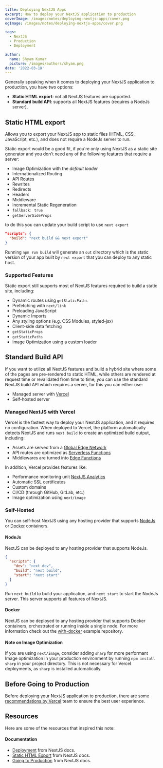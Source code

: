 ```yaml
---
title: Deploying NextJS Apps
excerpt: How to deploy your NextJS application to production
coverImage: /images/notes/deploying-nextjs-apps/cover.png
ogImage: /images/notes/deploying-nextjs-apps/cover.png

tags:
  - NextJS
  - Production
  - Deployment

author:
  name: Shyam Kumar
  picture: /images/authors/shyam.png
date: '2022-03-18'
---
```


Generally speaking when it comes to deploying your NextJS application to
production, you have two options:

- **Static HTML export**: not all NextJS features are supported.
- **Standard build API**: supports all NextJS features (requires a NodeJs
  server).

## Static HTML export

Allows you to export your NextJS app to static files (HTML, CSS,
JavaScript, etc.), and does not require a NodeJs server to run.

Static export would be a good fit, if you're only using NextJS as a static
site generator and you don't need any of the following features that
require a server:

- Image Optimization with the _default loader_
- Internationalized Routing
- API Routes
- Rewrites
- Redirects
- Headers
- Middleware
- Incremental Static Regeneration
- `fallback: true`
- `getServerSideProps`

to do this you can update your build script to use `next export`

```json title="package.json"
"scripts": {
  "build": "next build && next export"
}
```

Running `npm run build` will generate an `out` directory which is the
static version of your app built by `next export` that you can deploy to
any static host.

### Supported Features

Static export still supports most of NextJS features required to build a
static site, including:

- Dynamic routes using `getStaticPaths`
- Prefetching with `next/link`
- Preloading JavaScript
- Dynamic Imports
- Any styling options (e.g. CSS Modules, styled-jsx)
- Client-side data fetching
- `getStaticProps`
- `getStaticPaths`
- Image Optimization using a custom loader

## Standard Build API

If you want to utilize all NextJS features and build a hybrid site where
some of the pages are pre-rendered to static HTML, while others are
rendered at request time or revalidated from time to time, you can use the
standard NextJS build API which requires a server, for this you can either
use:

- Managed server with [Vercel](https://vercel.com/)
- Self-hosted server

### Managed NextJS with Vercel

Vercel is the fastest way to deploy your NextJS application, and it
requires no configuration. When deployed to Vercel, the platform
automatically detects NextJS and runs `next build` to create an optimized
build output, including:

- Assets are served from a
  [Global Edge Network](https://vercel.com/features/infrastructure)
- API routes are optimized as
  [Serverless Functions](https://vercel.com/features/infrastructure)
- Middlewares are turned into
  [Edge Functions](https://vercel.com/features/edge-functions)

In addition, Vercel provides features like:

- Performance monitoring unit
  [NextJS Analytics](https://vercel.com/analytics)
- Automatic SSL certificates
- Custom domains
- CI/CD (through GitHub, GitLab, etc.)
- Image optimization using `next/image`

### Self-Hosted

You can self-host NextJS using any hosting provider that supports
[NodeJs](https://nodejs.org/en/) or [Docker](https://www.docker.com/)
containers.

#### NodeJs

NextJS can be deployed to any hosting provider that supports NodeJs.

```json title="package.json"
{
  "scripts": {
    "dev": "next dev",
    "build": "next build",
    "start": "next start"
  }
}
```

Run `next build` to build your application, and `next start` to start the
NodeJs server. This server supports all features of NextJS.

#### Docker

NextJS can be deployed to any hosting provider that supports Docker
containers, orchestrated or running inside a single node. For more
information check out the
[with-docker](https://github.com/vercel/next.js/tree/canary/examples/with-docker)
example repository.

#### Note on Image Optimization

If you are using `next/image`, consider adding `sharp` for more performant
Image optimization in your production environment by running
`npm install sharp` in your project directory. This is not necessary for
Vercel deployments, as `sharp` is installed automatically.

## Before Going to Production

Before deploying your NextJS application to production, there are some
[recommendations by Vercel](https://nextjs.org/docs/going-to-production)
team to ensure the best user experience.

## Resources

Here are some of the resources that inspired this note:

#### Documentation

- [Deployment](https://nextjs.org/docs/deployment) from NextJS docs.
- [Static HTML Export](https://nextjs.org/docs/advanced-features/static-html-export)
  from NextJS docs.
- [Going to Production](https://nextjs.org/docs/going-to-production) from
  NextJS docs.
